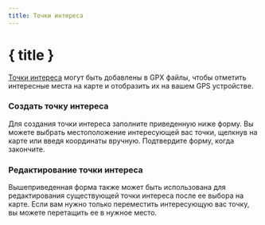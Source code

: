 ```yaml
---
title: Точки интереса
---
```


<script>
</script>

# <MapPin size="24" class="inline-block" style="margin-bottom: 5px" /> { title }

[Точки интереса](../gpx) могут быть добавлены в GPX файлы, чтобы отметить интересные места на карте и отобразить их на вашем GPS устройстве.

### Создать точку интереса

Для создания точки интереса заполните приведенную ниже форму.
Вы можете выбрать местоположение интересующей вас точки, щелкнув на карте или введя координаты вручную.
Подтвердите форму, когда закончите.

<div class="flex flex-row justify-center">
    <Waypoint class="text-foreground p-3 border rounded-md shadow-lg" />
</div>

### Редактирование точки интереса

Вышеприведенная форма также может быть использована для редактирования существующей точки интереса после ее выбора на карте.
Если вам нужно только переместить интересующую вас точку, вы можете перетащить ее в нужное место.
